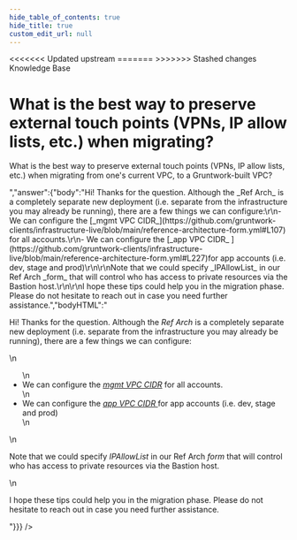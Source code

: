 ```yaml
---
hide_table_of_contents: true
hide_title: true
custom_edit_url: null
---
```



<head>
<<<<<<< Updated upstream
  <link rel="canonical" href="https://github.com/tnn-gruntwork-io/knowledge-base/discussions/224" />
=======
  <link rel="canonical" href="https://github.com/tnn-gruntwork-io/knowledge-base/discussions/224" />
>>>>>>> Stashed changes
</head>

<CenterLayout>
<span className="searchCategory">Knowledge Base</span>
<h1>What is the best way to preserve external touch points (VPNs, IP allow lists, etc.) when migrating?</h1>
<GitHub discussion={{"id":"D_kwDOF8slf84AO3kl","number":224,"author":{"login":"marijakstrazdas"},"title":"What is the best way to preserve external touch points (VPNs, IP allow lists, etc.) when migrating?","body":"What is the best way to preserve external touch points (VPNs, IP allow lists, etc.) when migrating from one's current VPC, to a Gruntwork-built VPC? ","bodyHTML":"<p dir=\"auto\">What is the best way to preserve external touch points (VPNs, IP allow lists, etc.) when migrating from one's current VPC, to a Gruntwork-built VPC?</p>","answer":{"body":"Hi! Thanks for the question. Although the _Ref Arch_ is a completely separate new deployment (i.e. separate from the infrastructure you may already be running), there are a few things we can configure:\r\n- We can configure the [_mgmt VPC CIDR_](https://github.com/gruntwork-clients/infrastructure-live/blob/main/reference-architecture-form.yml#L107) for all accounts.\r\n- We can configure the [_app VPC CIDR_ ](https://github.com/gruntwork-clients/infrastructure-live/blob/main/reference-architecture-form.yml#L227)for app accounts (i.e. dev, stage and prod)\r\n\r\nNote that we could specify _IPAllowList_ in our Ref Arch _form_ that will control who has access to private resources via the Bastion host.\r\n\r\nI hope these tips could help you in the migration phase. Please do not hesitate to reach out in case you need further assistance.","bodyHTML":"<p dir=\"auto\">Hi! Thanks for the question. Although the <em>Ref Arch</em> is a completely separate new deployment (i.e. separate from the infrastructure you may already be running), there are a few things we can configure:</p>\n<ul dir=\"auto\">\n<li>We can configure the <a href=\"https://github.com/gruntwork-clients/infrastructure-live/blob/main/reference-architecture-form.yml#L107\"><em>mgmt VPC CIDR</em></a> for all accounts.</li>\n<li>We can configure the <a href=\"https://github.com/gruntwork-clients/infrastructure-live/blob/main/reference-architecture-form.yml#L227\"><em>app VPC CIDR</em> </a>for app accounts (i.e. dev, stage and prod)</li>\n</ul>\n<p dir=\"auto\">Note that we could specify <em>IPAllowList</em> in our Ref Arch <em>form</em> that will control who has access to private resources via the Bastion host.</p>\n<p dir=\"auto\">I hope these tips could help you in the migration phase. Please do not hesitate to reach out in case you need further assistance.</p>"}}} />

</CenterLayout>
  

<!-- ##DOCS-SOURCER-START
{
  "sourcePlugin": "github-discussions",
  "hash": "0c8b5a77c730896b44b0b0f34b1ea38d"
}
##DOCS-SOURCER-END -->
